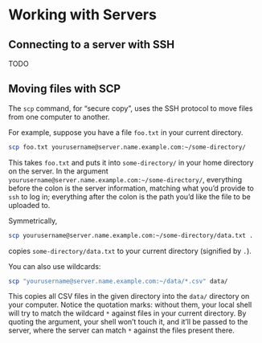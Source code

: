 # Working with Servers

## Connecting to a server with SSH

TODO

## Moving files with SCP

The `scp` command, for "secure copy", uses the SSH protocol to move files from
one computer to another.

For example, suppose you have a file `foo.txt` in your current directory.

```sh
scp foo.txt yourusername@server.name.example.com:~/some-directory/
```

This takes `foo.txt` and puts it into `some-directory/` in your home directory
on the server. In the argument
`yourusername@server.name.example.com:~/some-directory/`, everything before the
colon is the server information, matching what you'd provide to `ssh` to log in;
everything after the colon is the path you'd like the file to be uploaded to.

Symmetrically,

```sh
scp yourusername@server.name.example.com:~/some-directory/data.txt .
```

copies `some-directory/data.txt` to your current directory (signified by `.`).

You can also use wildcards:

```sh
scp "yourusername@server.name.example.com:~/data/*.csv" data/
```

This copies all CSV files in the given directory into the `data/` directory on
your computer. Notice the quotation marks: without them, your local shell will
try to match the wildcard `*` against files in your current directory. By
quoting the argument, your shell won't touch it, and it'll be passed to the
server, where the server can match `*` against the files present there.
